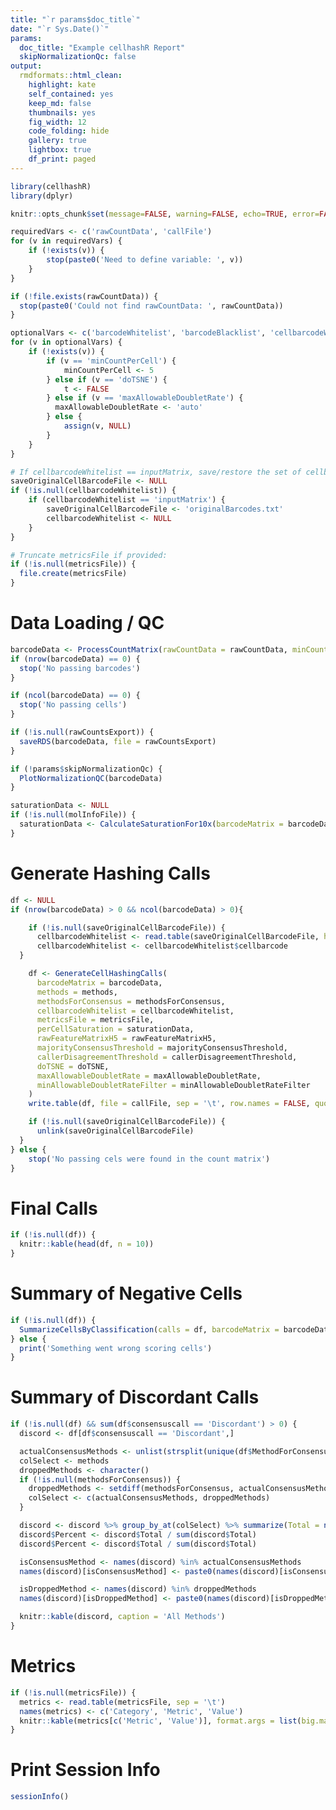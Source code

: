```yaml
---
title: "`r params$doc_title`"
date: "`r Sys.Date()`"
params:
  doc_title: "Example cellhashR Report"
  skipNormalizationQc: false
output:
  rmdformats::html_clean:
    highlight: kate
    self_contained: yes
    keep_md: false
    thumbnails: yes
    fig_width: 12
    code_folding: hide
    gallery: true
    lightbox: true
    df_print: paged
---
```


```r

library(cellhashR)
library(dplyr)

knitr::opts_chunk$set(message=FALSE, warning=FALSE, echo=TRUE, error=FALSE)

```

```r

requiredVars <- c('rawCountData', 'callFile')
for (v in requiredVars) {
	if (!exists(v)) {
		stop(paste0('Need to define variable: ', v))
	}
}

if (!file.exists(rawCountData)) {
  stop(paste0('Could not find rawCountData: ', rawCountData))
}

optionalVars <- c('barcodeWhitelist', 'barcodeBlacklist', 'cellbarcodeWhitelist', 'minCountPerCell', 'metricsFile', 'rawCountsExport', 'molInfoFile', 'rawFeatureMatrixH5', 'methodsForConsensus', 'majorityConsensusThreshold', 'callerDisagreementThreshold', 'doTSNE', 'datatypeName', 'maxAllowableDoubletRate', 'minAllowableDoubletRateFilter')
for (v in optionalVars) {
	if (!exists(v)) {
		if (v == 'minCountPerCell') {
			minCountPerCell <- 5
        } else if (v == 'doTSNE') {
            t <- FALSE
		} else if (v == 'maxAllowableDoubletRate') {
          maxAllowableDoubletRate <- 'auto'
        } else {
			assign(v, NULL)
		}
	}
}

# If cellbarcodeWhitelist == inputMatrix, save/restore the set of cellbarcodes for reporting:
saveOriginalCellBarcodeFile <- NULL
if (!is.null(cellbarcodeWhitelist)) {
	if (cellbarcodeWhitelist == 'inputMatrix') {
		saveOriginalCellBarcodeFile <- 'originalBarcodes.txt'
		cellbarcodeWhitelist <- NULL
	}
}

# Truncate metricsFile if provided:
if (!is.null(metricsFile)) {
  file.create(metricsFile)
}

```

# Data Loading / QC

```r

barcodeData <- ProcessCountMatrix(rawCountData = rawCountData, minCountPerCell = minCountPerCell, barcodeWhitelist = barcodeWhitelist, barcodeBlacklist = barcodeBlacklist, cellbarcodeWhitelist = cellbarcodeWhitelist, saveOriginalCellBarcodeFile = saveOriginalCellBarcodeFile, metricsFile = metricsFile, datatypeName = datatypeName)
if (nrow(barcodeData) == 0) {
  stop('No passing barcodes')
}

if (ncol(barcodeData) == 0) {
  stop('No passing cells')
}

if (!is.null(rawCountsExport)) {
  saveRDS(barcodeData, file = rawCountsExport)
}

if (!params$skipNormalizationQc) {
  PlotNormalizationQC(barcodeData)
}

saturationData <- NULL
if (!is.null(molInfoFile)) {
  saturationData <- CalculateSaturationFor10x(barcodeMatrix = barcodeData, molInfoFile = molInfoFile)
}

```

# Generate Hashing Calls

```r

df <- NULL
if (nrow(barcodeData) > 0 && ncol(barcodeData) > 0){

	if (!is.null(saveOriginalCellBarcodeFile)) {
	  cellbarcodeWhitelist <- read.table(saveOriginalCellBarcodeFile, header = FALSE, col.names = c('cellbarcode'))
	  cellbarcodeWhitelist <- cellbarcodeWhitelist$cellbarcode
  }

	df <- GenerateCellHashingCalls(
      barcodeMatrix = barcodeData,
      methods = methods,
      methodsForConsensus = methodsForConsensus,
      cellbarcodeWhitelist = cellbarcodeWhitelist,
      metricsFile = metricsFile,
      perCellSaturation = saturationData,
      rawFeatureMatrixH5 = rawFeatureMatrixH5,
      majorityConsensusThreshold = majorityConsensusThreshold,
      callerDisagreementThreshold = callerDisagreementThreshold,
      doTSNE = doTSNE,
      maxAllowableDoubletRate = maxAllowableDoubletRate,
      minAllowableDoubletRateFilter = minAllowableDoubletRateFilter
    )
	write.table(df, file = callFile, sep = '\t', row.names = FALSE, quote = FALSE)

	if (!is.null(saveOriginalCellBarcodeFile)) {
	  unlink(saveOriginalCellBarcodeFile)
  }
} else {
	stop('No passing cels were found in the count matrix')
}

```

# Final Calls

```r

if (!is.null(df)) {
  knitr::kable(head(df, n = 10))
}

```

# Summary of Negative Cells

```r

if (!is.null(df)) {
  SummarizeCellsByClassification(calls = df, barcodeMatrix = barcodeData)
} else {
  print('Something went wrong scoring cells')
}

```

# Summary of Discordant Calls

```r

if (!is.null(df) && sum(df$consensuscall == 'Discordant') > 0) {
  discord <- df[df$consensuscall == 'Discordant',]

  actualConsensusMethods <- unlist(strsplit(unique(df$MethodForConsensus), split = ','))
  colSelect <- methods
  droppedMethods <- character()
  if (!is.null(methodsForConsensus)) {
    droppedMethods <- setdiff(methodsForConsensus, actualConsensusMethods)
    colSelect <- c(actualConsensusMethods, droppedMethods)
  }

  discord <- discord %>% group_by_at(colSelect) %>% summarize(Total = n()) %>% arrange(desc(Total))
  discord$Percent <- discord$Total / sum(discord$Total)
  discord$Percent <- discord$Total / sum(discord$Total)

  isConsensusMethod <- names(discord) %in% actualConsensusMethods
  names(discord)[isConsensusMethod] <- paste0(names(discord)[isConsensusMethod], '*')

  isDroppedMethod <- names(discord) %in% droppedMethods
  names(discord)[isDroppedMethod] <- paste0(names(discord)[isDroppedMethod], '+')

  knitr::kable(discord, caption = 'All Methods')
}

```
# Metrics

```r

if (!is.null(metricsFile)) {
  metrics <- read.table(metricsFile, sep = '\t')
  names(metrics) <- c('Category', 'Metric', 'Value')
  knitr::kable(metrics[c('Metric', 'Value')], format.args = list(big.mark = ",", scientific = FALSE))
}

```

# Print Session Info

```r

sessionInfo()

```

